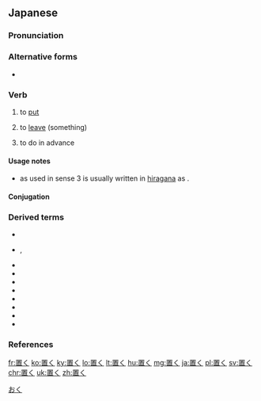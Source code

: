 ==Japanese==
{{ja-kanjitab|yomi=k|お}}

===Pronunciation===
{{ja-pron|yomi=k|おく|acc=0|acc_ref=SMK2,NHK|acc2=2|acc2_ref=SMK5}}

===Alternative forms===
* {{ja-l|措く}}

===Verb===
{{ja-verb|type=1|おく}}

# to [[put]]
#: {{ja-usex|俺の机には'''置く'''な。|おれ の つくえ に は '''おく''' な。|Don't even think about '''putting''' it on my desk!}}
# to [[leave]] (something)
#: {{ja-usex|私を一人にして'''おいて'''ください。|わたし を ひとり に して '''おいて''' ください。|Please '''leave''' me alone.}}
# {{label|ja|following a て-form verb}} to do in advance
#: {{ja-usex|目を開けて'''おく'''のよ。|め を あけて '''おく''' の よ。|Keep your eyes open.}}

====Usage notes====
* {{lang|ja|置く}} as used in sense 3 is usually written in [[hiragana]] as {{ja-l|おく}}.

====Conjugation====
{{ja-go-ku|お}}

===Derived terms===
{{der-top}}
* {{l|ja|置き忘れる}}
* {{l|ja|言い置く}}, {{l|ja|言置く}}
* {{l|ja|一目置く}}
* {{l|ja|聞き置く}}
* {{l|ja|差し置く}}
* {{l|ja|扠置く}}
* {{l|ja|据え置く}}
* {{l|ja|捨て置く}}
* {{l|ja|留め置く}}
* {{l|ja|にして置く}}
{{der-bottom}}

===References===
<references/>

[[Category:1000 Japanese basic words|おく]]

[[fr:置く]]
[[ko:置く]]
[[ky:置く]]
[[lo:置く]]
[[lt:置く]]
[[hu:置く]]
[[mg:置く]]
[[ja:置く]]
[[pl:置く]]
[[sv:置く]]
[[chr:置く]]
[[uk:置く]]
[[zh:置く]]